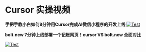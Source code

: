 # Cursor 实操视频

**手把手教小白如何8分钟用Cursor完成AI微信小程序的开发上线**
[![Test](/cursor_video_1.jpg)](https://www.youtube.com/watch?v=87jXLqMIeDE)

**bolt.new 7分钟上线部署一个记账网页！cursor VS bolt.new 全面对比**

 [![Test](/cursor_video_2.jpg)](https://www.youtube.com/watch?v=t_fkKhW4PDI)
